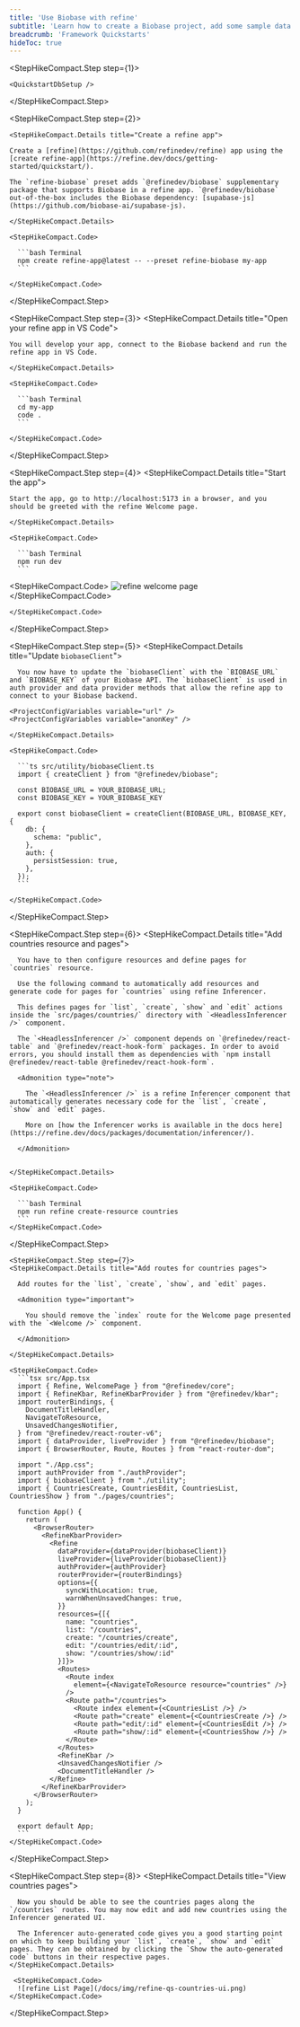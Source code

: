 ```yaml
---
title: 'Use Biobase with refine'
subtitle: 'Learn how to create a Biobase project, add some sample data to your database, and query the data from a refine app.'
breadcrumb: 'Framework Quickstarts'
hideToc: true
---
```


<StepHikeCompact>

  <StepHikeCompact.Step step={1}>
    
    <QuickstartDbSetup />

  </StepHikeCompact.Step>

  <StepHikeCompact.Step step={2}>

    <StepHikeCompact.Details title="Create a refine app">

    Create a [refine](https://github.com/refinedev/refine) app using the [create refine-app](https://refine.dev/docs/getting-started/quickstart/).

    The `refine-biobase` preset adds `@refinedev/biobase` supplementary package that supports Biobase in a refine app. `@refinedev/biobase` out-of-the-box includes the Biobase dependency: [supabase-js](https://github.com/biobase-ai/supabase-js).

    </StepHikeCompact.Details>

    <StepHikeCompact.Code>

      ```bash Terminal
      npm create refine-app@latest -- --preset refine-biobase my-app
      ```

    </StepHikeCompact.Code>

  </StepHikeCompact.Step>

  <StepHikeCompact.Step step={3}>
    <StepHikeCompact.Details title="Open your refine app in VS Code">

    You will develop your app, connect to the Biobase backend and run the refine app in VS Code.

    </StepHikeCompact.Details>

    <StepHikeCompact.Code>

      ```bash Terminal
      cd my-app
      code .
      ```

    </StepHikeCompact.Code>

  </StepHikeCompact.Step>

  <StepHikeCompact.Step step={4}>
    <StepHikeCompact.Details title="Start the app">

    Start the app, go to http://localhost:5173 in a browser, and you should be greeted with the refine Welcome page.

    </StepHikeCompact.Details>

    <StepHikeCompact.Code>

      ```bash Terminal
      npm run dev
      ```

<StepHikeCompact.Code>
  ![refine welcome page](/docs/img/refine-qs-welcome-page.png)
</StepHikeCompact.Code>

    </StepHikeCompact.Code>

  </StepHikeCompact.Step>

<StepHikeCompact.Step step={5}>
    <StepHikeCompact.Details title="Update `biobaseClient`">

      You now have to update the `biobaseClient` with the `BIOBASE_URL` and `BIOBASE_KEY` of your Biobase API. The `biobaseClient` is used in auth provider and data provider methods that allow the refine app to connect to your Biobase backend.

    <ProjectConfigVariables variable="url" />
    <ProjectConfigVariables variable="anonKey" />

    </StepHikeCompact.Details>

    <StepHikeCompact.Code>

      ```ts src/utility/biobaseClient.ts
      import { createClient } from "@refinedev/biobase";

      const BIOBASE_URL = YOUR_BIOBASE_URL;
      const BIOBASE_KEY = YOUR_BIOBASE_KEY

      export const biobaseClient = createClient(BIOBASE_URL, BIOBASE_KEY, {
        db: {
          schema: "public",
        },
        auth: {
          persistSession: true,
        },
      });
      ```

    </StepHikeCompact.Code>

  </StepHikeCompact.Step>

  <StepHikeCompact.Step step={6}>
    <StepHikeCompact.Details title="Add countries resource and pages">

      You have to then configure resources and define pages for `countries` resource.

      Use the following command to automatically add resources and generate code for pages for `countries` using refine Inferencer.

      This defines pages for `list`, `create`, `show` and `edit` actions inside the `src/pages/countries/` directory with `<HeadlessInferencer />` component.

      The `<HeadlessInferencer />` component depends on `@refinedev/react-table` and `@refinedev/react-hook-form` packages. In order to avoid errors, you should install them as dependencies with `npm install @refinedev/react-table @refinedev/react-hook-form`.

      <Admonition type="note">

        The `<HeadlessInferencer />` is a refine Inferencer component that automatically generates necessary code for the `list`, `create`, `show` and `edit` pages.

        More on [how the Inferencer works is available in the docs here](https://refine.dev/docs/packages/documentation/inferencer/).

      </Admonition>


    </StepHikeCompact.Details>

    <StepHikeCompact.Code>

      ```bash Terminal
      npm run refine create-resource countries
      ```
    </StepHikeCompact.Code>

  </StepHikeCompact.Step>

    <StepHikeCompact.Step step={7}>
    <StepHikeCompact.Details title="Add routes for countries pages">

      Add routes for the `list`, `create`, `show`, and `edit` pages.

      <Admonition type="important">

        You should remove the `index` route for the Welcome page presented with the `<Welcome />` component.

      </Admonition>

    </StepHikeCompact.Details>

    <StepHikeCompact.Code>
      ```tsx src/App.tsx
      import { Refine, WelcomePage } from "@refinedev/core";
      import { RefineKbar, RefineKbarProvider } from "@refinedev/kbar";
      import routerBindings, {
        DocumentTitleHandler,
        NavigateToResource,
        UnsavedChangesNotifier,
      } from "@refinedev/react-router-v6";
      import { dataProvider, liveProvider } from "@refinedev/biobase";
      import { BrowserRouter, Route, Routes } from "react-router-dom";

      import "./App.css";
      import authProvider from "./authProvider";
      import { biobaseClient } from "./utility";
      import { CountriesCreate, CountriesEdit, CountriesList, CountriesShow } from "./pages/countries";

      function App() {
        return (
          <BrowserRouter>
            <RefineKbarProvider>
              <Refine
                dataProvider={dataProvider(biobaseClient)}
                liveProvider={liveProvider(biobaseClient)}
                authProvider={authProvider}
                routerProvider={routerBindings}
                options={{
                  syncWithLocation: true,
                  warnWhenUnsavedChanges: true,
                }}
                resources={[{
                  name: "countries",
                  list: "/countries",
                  create: "/countries/create",
                  edit: "/countries/edit/:id",
                  show: "/countries/show/:id"
                }]}>
                <Routes>
                  <Route index
                    element={<NavigateToResource resource="countries" />}
                  />
                  <Route path="/countries">
                    <Route index element={<CountriesList />} />
                    <Route path="create" element={<CountriesCreate />} />
                    <Route path="edit/:id" element={<CountriesEdit />} />
                    <Route path="show/:id" element={<CountriesShow />} />
                  </Route>
                </Routes>
                <RefineKbar />
                <UnsavedChangesNotifier />
                <DocumentTitleHandler />
              </Refine>
            </RefineKbarProvider>
          </BrowserRouter>
        );
      }

      export default App;
      ```
    </StepHikeCompact.Code>

  </StepHikeCompact.Step>

  <StepHikeCompact.Step step={8}>
    <StepHikeCompact.Details title="View countries pages">

      Now you should be able to see the countries pages along the `/countries` routes. You may now edit and add new countries using the Inferencer generated UI.

      The Inferencer auto-generated code gives you a good starting point on which to keep building your `list`, `create`, `show` and `edit` pages. They can be obtained by clicking the `Show the auto-generated code` buttons in their respective pages.
    </StepHikeCompact.Details>

     <StepHikeCompact.Code>
      ![refine List Page](/docs/img/refine-qs-countries-ui.png)
    </StepHikeCompact.Code>

  </StepHikeCompact.Step>
</StepHikeCompact>
